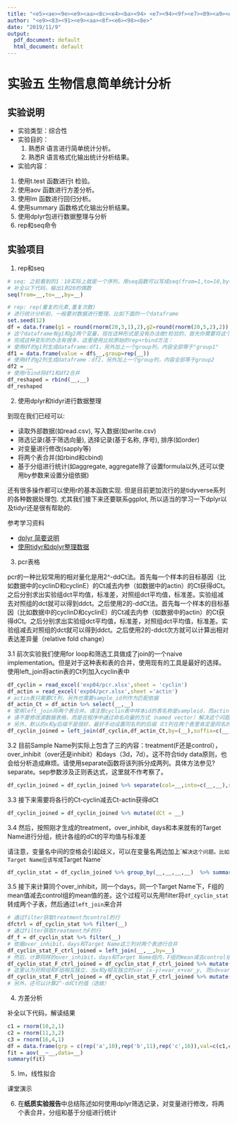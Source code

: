 ```yaml
---
title: "<e5><ae><9e><e9><aa><8c><e4><ba><94> <e7><94><9f><e7><89><a9><e4><bf><a1><e6><81><af><e7><ae><80><e5><8d><95><e7><bb><9f><e8><ae><a1><e5><88><86><e6><9e><90>"
author: "<e9><83><91><e9><aa><8f><e6><98><8e>"
date: "2019/11/9"
output:
  pdf_document: default
  html_document: default
---
```


# 实验五 生物信息简单统计分析

## 实验说明

- 实验类型：综合性
- 实验目的：
  1. 熟悉R 语言进行简单统计分析。
  2. 熟悉R 语言格式化输出统计分析结果。

- 实验内容：

1. 使用t.test 函数进行t 检验。
2. 使用aov 函数进行方差分析。
3. 使用lm 函数进行回归分析。
4. 使用summary 函数格式化输出分析结果。
5. 使用dplyr包进行数据整理与分析
6. rep和seq命令

## 实验项目

1. rep和seq

```r
# seq: 之前看到的1：10实际上就是一个序列，用seq函数可以写成seq(from=1,to=10,by=1)。
# 补全以下代码，输出1到20的偶数
seq(from=__,to=__,by=__)

# rep: rep(重复的元素,重复次数)
# 进行统计分析前，一般要对数据进行整理。比如下面的一个dataframe
set.seed(12)
df = data.frame(g1 = round(rnorm(20,3,1),2),g2=round(rnorm(20,5,2),2))
# 这个dataframe有g1和g2两个变量，现在这种形式是没有办法做t检验的，首先你需要将这个数据框整理成group变量和value变量：
# 完成这种变形的办法有很多，这里使用比较原始的rep+rbind方法：
# 使用df的g1列生成dataframe:df1，另外加上一个group列，内容全部等于"group1"
df1 = data.frame(value = df$__,group=rep(__))
# 使用df的g2列生成dataframe：df2，另外加上一个group列，内容全部等于group2
df2 = __
# 使用rbind将df1和df2合并
df_reshaped = rbind(__,__)
df_reshaped
```

2. 使用dplyr和tidyr进行数据整理

到现在我们已经可以:

- 读取外部数据(如read.csv), 写入数据(如write.csv)
- 筛选记录(基于筛选向量), 选择记录(基于名称, 序号), 排序(如order)
- 对变量进行修改(sapply等)
- 将两个表合并(如rbind和cbind)
- 基于分组进行统计(如aggregate, aggregate除了设置formula以外,还可以使用by参数来设置分组依据)

还有很多操作都可以使用r的基本函数实现. 但是目前更加流行的是tidyverse系列的各种数据处理包. 尤其我们接下来还要联系ggplot, 所以适当的学习一下dplyr以及tidyr还是很有帮助的.

参考学习资料

- [dplyr 简要说明](dplyr.pdf)
- [使用tidyr和dplyr整理数据](data-wrangling-cheatsheet.pdf)

3. pcr表格

pcr的一种比较常用的相对量化是用2^-ddCt法。首先每一个样本的目标基因（比如数据中的cyclinD和cyclinE）的Ct减去内参（如数据中的actin）的Ct获得dCt。之后分别求出实验组dct平均值，标准差，对照组dct平均值，标准差。实验组减去对照组的dct就可以得到ddct。之后使用2的-ddCt法。首先每一个样本的目标基因（比如数据中的cyclinD和cyclinE）的Ct减去内参（如数据中的actin）的Ct获得dCt。之后分别求出实验组dct平均值，标准差，对照组dct平均值，标准差。实验组减去对照组的dct就可以得到ddct。之后使用2的-ddct次方就可以计算出相对表达差异量（relative fold change）

3.1 前次实验我们使用for loop和筛选工具做成了join的一个naive implementation。但是对于这种表和表的合并，使用现有的工具是最好的选择。使用left_join将actin表的Ct列加入cyclin表中

```r
df_cyclin = read_excel('exp04/pcr.xlsx',sheet = 'cyclin')
df_actin = read_excel('exp04/pcr.xlsx',sheet ='actin')
# actin表只需要Ct列，另外也需要sample_id列作为匹配依据
df_actin_Ct = df_actin %>% select(__,__)
# 使用left_join将两个表合并。请注意cyclin表中样本id的表名称是sampleid，而actin表中则是sample_id
# 请不要修改源数据表格，而是在程序中通过命名向量的方式（named vector）解决这个问题。详细请参考?left_join说明
# 另外，默认的x和y后缀不是很好，最好手动设置同名列的后缀（Ct列在两个表里肯定是同名的）
df_cyclin_joined = left_join(df_cyclin,df_actin_Ct,by=(__),suffix=c(__,__))
```

3.2 目前Sample Name列实际上包含了三的内容：treatment(F还是control），over_inhibit（over还是inhibit）和days（3d，7d）。这不符合tidy data原则，也会给分析造成麻烦。请使用separate函数将该列拆分成两列。具体方法参见?separate。sep参数涉及正则表达式，这里就不作考察了。

```r
df_cyclin_joined = df_cyclin_joined %>% separate(col=__,into=c(__,__),sep='[\\-,]')
```

3.3 接下来需要将各行的Ct-cyclin减去Ct-actin获得dCt
```r
df_cyclin_joined = df_cyclin_joined %>% mutate(dCt = __)
```

3.4 然后，按照刚才生成的treatment，over_inhibit, days和本来就有的Target Name进行分组，统计各组的dCt的平均值与标准差

请注意，变量名中间的空格会引起歧义，可以在变量名两边加上``解决这个问题。比如Target Name应该写成`Target Name`

```r
df_cyclin_stat = df_cyclin_joined %>% group_by(__,__,__,__)  %>% summarise(mean = __(__),sd = __(__))
```

3.5 接下来计算同个over_inhibit，同一个days，同一个Target Name下，F组的mean值减去control组的mean值的差。这个过程可以先用filter将`df_cyclin_stat`转成两个子表，然后通过`left_join`来合并

```r
# 通过filter获取treatment为control的行
dfctrl = df_cyclin_stat %>% filter(__)
# 通过filter获取treatment为F的行
df_f = df_cyclin_stat %>% filter(__)
# 依据over_inhibit，days和Target Name这三列对两个表进行合并
df_cyclin_stat_F_ctrl_joined = left_join(__,__,by=__)
# 然后，计算同样的over_inhibit，days和Target Name组内，F组的mean减去control组的mean的值
df_cyclin_stat_F_ctrl_joined = df_cyclin_stat_F_ctrl_joined %>% mutate(ddCt_mean = __)
# 这里认为对照组和F组相互独立，当x和y相互独立时var_(x-y)=var_x+var_y, 而sd=var^0.5，依据这一关系计算ddCt的标准差
df_cyclin_stat_F_ctrl_joined = df_cyclin_stat_F_ctrl_joined %>% mutate(ddCt_sd = __)
# 另外，还可以计算2^-ddCt的值（选做）
```

4. 方差分析

补全以下代码，解读结果

```r
c1 = rnorm(10,2,1)
c2 = rnorm(11,3,2)
c3 = rnorm(16,4,1)
df = data.frame(grp = c(rep('a',10),rep('b',11),rep('c',16)),val=c(c1,c2,c3))
fit = aov(__~__,data=__)
summary(fit)
```

5. lm，线性拟合

课堂演示

6. 在**纸质实验报告**中总结陈述如何使用dplyr筛选记录，对变量进行修改，将两个表合并，分组和基于分组进行统计

